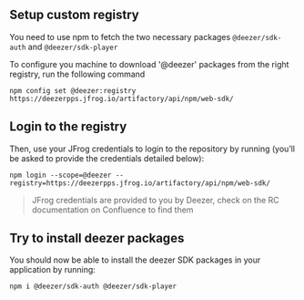 
<Chatbot />

## Setup custom registry

You need to use npm to fetch the two necessary packages `@deezer/sdk-auth` and `@deezer/sdk-player`

To configure you machine to download '@deezer' packages from the right registry, run the following command

`npm config set @deezer:registry https://deezerpps.jfrog.io/artifactory/api/npm/web-sdk/`

## Login to the registry

Then, use your JFrog credentials to login to the repository by running (you’ll be asked to provide the credentials detailed below):

`npm login --scope=@deezer --registry=https://deezerpps.jfrog.io/artifactory/api/npm/web-sdk/`

> JFrog credentials are provided to you by Deezer, check on the RC documentation on Confluence to find them

## Try to install deezer packages

You should now be able to install the deezer SDK packages in your application by running:

`npm i @deezer/sdk-auth @deezer/sdk-player`
